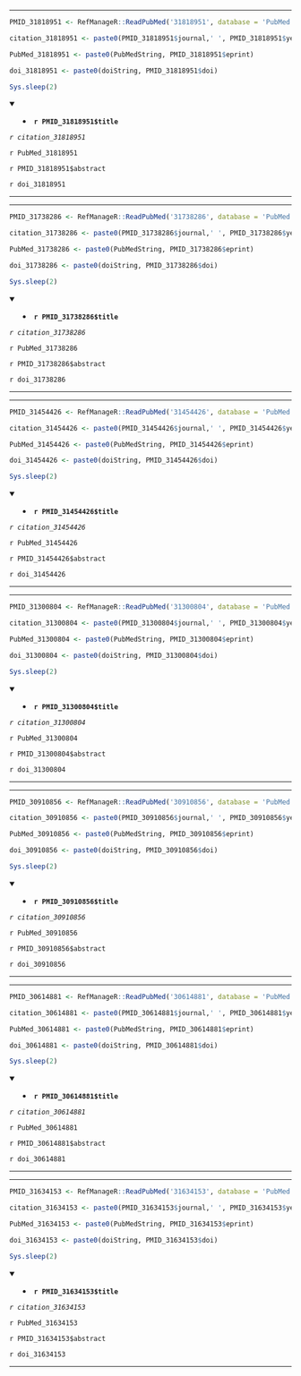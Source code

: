 

---

```r

PMID_31818951 <- RefManageR::ReadPubMed('31818951', database = 'PubMed')

citation_31818951 <- paste0(PMID_31818951$journal,' ', PMID_31818951$year, ' ', PMID_31818951$month,';', PMID_31818951$volume,'(', PMID_31818951$number,'):', PMID_31818951$pages)

PubMed_31818951 <- paste0(PubMedString, PMID_31818951$eprint)

doi_31818951 <- paste0(doiString, PMID_31818951$doi)

Sys.sleep(2)

```

<details open> <summary>
- **`r PMID_31818951$title`**
</summary> 

*`r citation_31818951`*

`r PubMed_31818951`

`r PMID_31818951$abstract`

`r doi_31818951`

</details>

---




---

```r

PMID_31738286 <- RefManageR::ReadPubMed('31738286', database = 'PubMed')

citation_31738286 <- paste0(PMID_31738286$journal,' ', PMID_31738286$year, ' ', PMID_31738286$month,';', PMID_31738286$volume,'(', PMID_31738286$number,'):', PMID_31738286$pages)

PubMed_31738286 <- paste0(PubMedString, PMID_31738286$eprint)

doi_31738286 <- paste0(doiString, PMID_31738286$doi)

Sys.sleep(2)

```

<details open> <summary>
- **`r PMID_31738286$title`**
</summary> 

*`r citation_31738286`*

`r PubMed_31738286`

`r PMID_31738286$abstract`

`r doi_31738286`

</details>

---




---

```r

PMID_31454426 <- RefManageR::ReadPubMed('31454426', database = 'PubMed')

citation_31454426 <- paste0(PMID_31454426$journal,' ', PMID_31454426$year, ' ', PMID_31454426$month,';', PMID_31454426$volume,'(', PMID_31454426$number,'):', PMID_31454426$pages)

PubMed_31454426 <- paste0(PubMedString, PMID_31454426$eprint)

doi_31454426 <- paste0(doiString, PMID_31454426$doi)

Sys.sleep(2)

```

<details open> <summary>
- **`r PMID_31454426$title`**
</summary> 

*`r citation_31454426`*

`r PubMed_31454426`

`r PMID_31454426$abstract`

`r doi_31454426`

</details>

---




---

```r

PMID_31300804 <- RefManageR::ReadPubMed('31300804', database = 'PubMed')

citation_31300804 <- paste0(PMID_31300804$journal,' ', PMID_31300804$year, ' ', PMID_31300804$month,';', PMID_31300804$volume,'(', PMID_31300804$number,'):', PMID_31300804$pages)

PubMed_31300804 <- paste0(PubMedString, PMID_31300804$eprint)

doi_31300804 <- paste0(doiString, PMID_31300804$doi)

Sys.sleep(2)

```

<details open> <summary>
- **`r PMID_31300804$title`**
</summary> 

*`r citation_31300804`*

`r PubMed_31300804`

`r PMID_31300804$abstract`

`r doi_31300804`

</details>

---




---

```r

PMID_30910856 <- RefManageR::ReadPubMed('30910856', database = 'PubMed')

citation_30910856 <- paste0(PMID_30910856$journal,' ', PMID_30910856$year, ' ', PMID_30910856$month,';', PMID_30910856$volume,'(', PMID_30910856$number,'):', PMID_30910856$pages)

PubMed_30910856 <- paste0(PubMedString, PMID_30910856$eprint)

doi_30910856 <- paste0(doiString, PMID_30910856$doi)

Sys.sleep(2)

```

<details open> <summary>
- **`r PMID_30910856$title`**
</summary> 

*`r citation_30910856`*

`r PubMed_30910856`

`r PMID_30910856$abstract`

`r doi_30910856`

</details>

---




---

```r

PMID_30614881 <- RefManageR::ReadPubMed('30614881', database = 'PubMed')

citation_30614881 <- paste0(PMID_30614881$journal,' ', PMID_30614881$year, ' ', PMID_30614881$month,';', PMID_30614881$volume,'(', PMID_30614881$number,'):', PMID_30614881$pages)

PubMed_30614881 <- paste0(PubMedString, PMID_30614881$eprint)

doi_30614881 <- paste0(doiString, PMID_30614881$doi)

Sys.sleep(2)

```

<details open> <summary>
- **`r PMID_30614881$title`**
</summary> 

*`r citation_30614881`*

`r PubMed_30614881`

`r PMID_30614881$abstract`

`r doi_30614881`

</details>

---




---

```r

PMID_31634153 <- RefManageR::ReadPubMed('31634153', database = 'PubMed')

citation_31634153 <- paste0(PMID_31634153$journal,' ', PMID_31634153$year, ' ', PMID_31634153$month,';', PMID_31634153$volume,'(', PMID_31634153$number,'):', PMID_31634153$pages)

PubMed_31634153 <- paste0(PubMedString, PMID_31634153$eprint)

doi_31634153 <- paste0(doiString, PMID_31634153$doi)

Sys.sleep(2)

```

<details open> <summary>
- **`r PMID_31634153$title`**
</summary> 

*`r citation_31634153`*

`r PubMed_31634153`

`r PMID_31634153$abstract`

`r doi_31634153`

</details>

---


